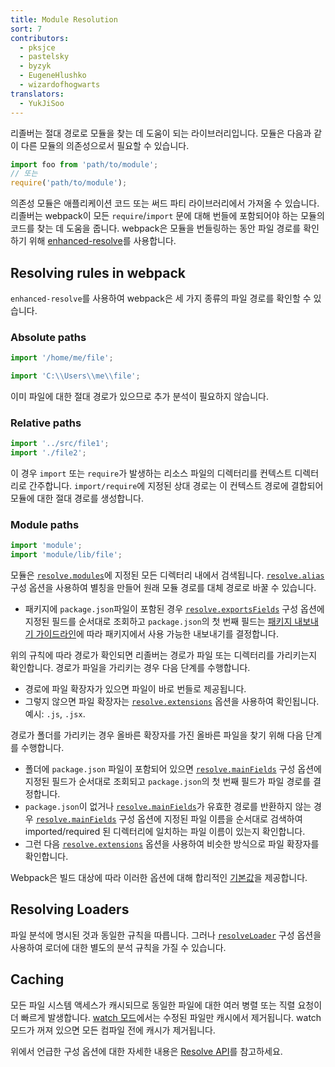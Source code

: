 ```yaml
---
title: Module Resolution
sort: 7
contributors:
  - pksjce
  - pastelsky
  - byzyk
  - EugeneHlushko
  - wizardofhogwarts
translators:
  - YukJiSoo
---
```


리졸버는 절대 경로로 모듈을 찾는 데 도움이 되는 라이브러리입니다.
모듈은 다음과 같이 다른 모듈의 의존성으로서 필요할 수 있습니다.

```js
import foo from 'path/to/module';
// 또는
require('path/to/module');
```

의존성 모듈은 애플리케이션 코드 또는 써드 파티 라이브러리에서 가져올 수 있습니다.
리졸버는 webpack이 모든 `require`/`import` 문에 대해 번들에 포함되어야 하는 모듈의 코드를 찾는 데 도움을 줍니다.
webpack은 모듈을 번들링하는 동안 파일 경로를 확인하기 위해 [enhanced-resolve](https://github.com/webpack/enhanced-resolve)를 사용합니다.

## Resolving rules in webpack

`enhanced-resolve`를 사용하여 webpack은 세 가지 종류의 파일 경로를 확인할 수 있습니다.

### Absolute paths

```js
import '/home/me/file';

import 'C:\\Users\\me\\file';
```

이미 파일에 대한 절대 경로가 있으므로 추가 분석이 필요하지 않습니다.

### Relative paths

```js
import '../src/file1';
import './file2';
```

이 경우 `import` 또는 `require`가 발생하는 리소스 파일의 디렉터리를 컨텍스트 디렉터리로 간주합니다. `import/require`에 지정된 상대 경로는 이 컨텍스트 경로에 결합되어 모듈에 대한 절대 경로를 생성합니다.

### Module paths

```js
import 'module';
import 'module/lib/file';
```

모듈은 [`resolve.modules`](/configuration/resolve/#resolvemodules)에 지정된 모든 디렉터리 내에서 검색됩니다.
[`resolve.alias`](/configuration/resolve/#resolvealias) 구성 옵션을 사용하여 별칭을 만들어 원래 모듈 경로를 대체 경로로 바꿀 수 있습니다.

- 패키지에 `package.json`파일이 포함된 경우 [`resolve.exportsFields`](/configuration/resolve/#resolveexportsfields) 구성 옵션에 지정된 필드를 순서대로 조회하고 `package.json`의 첫 번째 필드는 [패키지 내보내기 가이드라인](/guides/package-exports/)에 따라 패키지에서 사용 가능한 내보내기를 결정합니다.

위의 규칙에 따라 경로가 확인되면 리졸버는 경로가 파일 또는 디렉터리를 가리키는지 확인합니다. 경로가 파일을 가리키는 경우 다음 단계를 수행합니다.

- 경로에 파일 확장자가 있으면 파일이 바로 번들로 제공됩니다.
- 그렇지 않으면 파일 확장자는 [`resolve.extensions`](/configuration/resolve/#resolveextensions) 옵션을 사용하여 확인됩니다. 예시: `.js`, `.jsx`.

경로가 폴더를 가리키는 경우 올바른 확장자를 가진 올바른 파일을 찾기 위해 다음 단계를 수행합니다.

- 폴더에 `package.json` 파일이 포함되어 있으면 [`resolve.mainFields`](/configuration/resolve/#resolvemainfields) 구성 옵션에 지정된 필드가 순서대로 조회되고 `package.json`의 첫 번째 필드가 파일 경로를 결정합니다.
- `package.json`이 없거나 [`resolve.mainFields`](/configuration/resolve/#resolvemainfields)가 유효한 경로를 반환하지 않는 경우 [`resolve.mainFields`](/configuration/resolve/#resolvemainfields) 구성 옵션에 지정된 파일 이름을 순서대로 검색하여 imported/required 된 디렉터리에 일치하는 파일 이름이 있는지 확인합니다.
- 그런 다음 [`resolve.extensions`](/configuration/resolve/#resolveextensions) 옵션을 사용하여 비슷한 방식으로 파일 확장자를 확인합니다.

Webpack은 빌드 대상에 따라 이러한 옵션에 대해 합리적인 [기본값](/configuration/resolve)을 제공합니다.

## Resolving Loaders

파일 분석에 명시된 것과 동일한 규칙을 따릅니다. 그러나 [`resolveLoader`](/configuration/resolve/#resolveloader) 구성 옵션을 사용하여 로더에 대한 별도의 분석 규칙을 가질 수 있습니다.

## Caching

모든 파일 시스템 액세스가 캐시되므로 동일한 파일에 대한 여러 병렬 또는 직렬 요청이 더 빠르게 발생합니다. [watch 모드](/configuration/watch/#watch)에서는 수정된 파일만 캐시에서 제거됩니다. watch 모드가 꺼져 있으면 모든 컴파일 전에 캐시가 제거됩니다.

위에서 언급한 구성 옵션에 대한 자세한 내용은 [Resolve API](/configuration/resolve)를 참고하세요.
